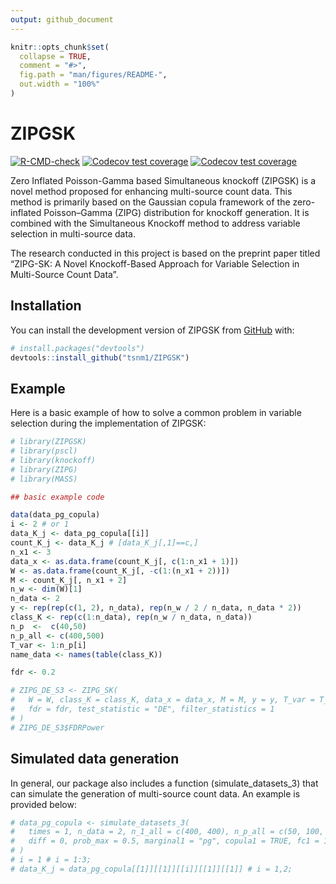 ```yaml
---
output: github_document
---
```


<!-- README.md is generated from README.Rmd. Please edit that file -->

```r
knitr::opts_chunk$set(
  collapse = TRUE,
  comment = "#>",
  fig.path = "man/figures/README-",
  out.width = "100%"
)
```

# ZIPGSK

<!-- badges: start -->
[![R-CMD-check](https://github.com/tsnm1/ZIPGSK/actions/workflows/R-CMD-check.yaml/badge.svg)](https://github.com/tsnm1/ZIPGSK/actions/workflows/R-CMD-check.yaml)
[![Codecov test coverage](https://codecov.io/gh/tsnm1/ZIPGSK/branch/main/graph/badge.svg)](https://app.codecov.io/gh/tsnm1/ZIPGSK?branch=main)
[![Codecov test coverage](https://codecov.io/gh/tsnm1/ZIPGSK/graph/badge.svg)](https://app.codecov.io/gh/tsnm1/ZIPGSK)
<!-- badges: end -->

Zero Inflated Poisson-Gamma based Simultaneous knockoff (ZIPGSK) is a novel method proposed for enhancing multi-source count data. This method is primarily based on the Gaussian copula framework of the zero-inflated Poisson–Gamma (ZIPG) distribution for knockoff generation. It is combined with the Simultaneous Knockoff method to address variable selection in multi-source data. 

The research conducted in this project is based on the preprint paper titled "ZIPG-SK: A Novel Knockoff-Based Approach for Variable Selection in Multi-Source Count Data".

## Installation

You can install the development version of ZIPGSK from [GitHub](https://github.com/) with:

``` r
# install.packages("devtools")
devtools::install_github("tsnm1/ZIPGSK")
```

## Example

Here is a basic example of how to solve a common problem in variable selection during the implementation of ZIPGSK:

```r
# library(ZIPGSK)
# library(pscl)
# library(knockoff)
# library(ZIPG)
# library(MASS)

## basic example code

data(data_pg_copula)
i <- 2 # or 1
data_K_j <- data_pg_copula[[i]] 
count_K_j <- data_K_j # [data_K_j[,1]==c,]
n_x1 <- 3
data_x <- as.data.frame(count_K_j[, c(1:n_x1 + 1)])
W <- as.data.frame(count_K_j[, -c(1:(n_x1 + 2))])
M <- count_K_j[, n_x1 + 2]
n_w <- dim(W)[1]
n_data <- 2
y <- rep(rep(c(1, 2), n_data), rep(n_w / 2 / n_data, n_data * 2))
class_K <- rep(c(1:n_data), rep(n_w / n_data, n_data))
n_p  <-  c(40,50)
n_p_all <- c(400,500)
T_var <- 1:n_p[i]
name_data <- names(table(class_K))

fdr <- 0.2

# ZIPG_DE_S3 <- ZIPG_SK(
#   W = W, class_K = class_K, data_x = data_x, M = M, y = y, T_var = T_var,
#   fdr = fdr, test_statistic = "DE", filter_statistics = 1
# )
# ZIPG_DE_S3$FDRPower

```


## Simulated data generation

In general, our package also includes a function (simulate_datasets_3) that can simulate the generation of multi-source count data. An example is provided below:

```r
# data_pg_copula <- simulate_datasets_3(
#   times = 1, n_data = 2, n_1_all = c(400, 400), n_p_all = c(50, 100, 400), n_p = c(10, 20, 40),
#   diff = 0, prob_max = 0.5, marginal1 = "pg", copula1 = TRUE, fc1 = 1,
# )
# i = 1 # i = 1:3;
# data_K_j = data_pg_copula[[1]][[1]][[i]][[1]][[1]] # i = 1,2;
```

<!-- You'll still need to render `README.Rmd` regularly, to keep `README.md` up-to-date. `devtools::build_readme()` is handy for this. -->

<!-- You can also embed plots, for example: -->

<!-- ```{r pressure, echo = FALSE} -->
<!-- # plot(pressure) -->
<!-- ``` -->

<!-- In that case, don't forget to commit and push the resulting figure files, so they display on GitHub and CRAN. -->
